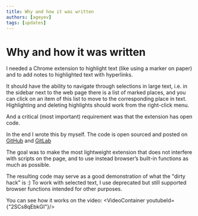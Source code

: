 ```yaml
---
title: Why and how it was written 
authors: [ageyev]
tags: [updates]
---
```



# Why and how it was written

I needed a Chrome extension to highlight text (like using a marker on paper) and to add notes to highlighted text with hyperlinks.

It should have the ability to navigate through selections in large text, i.e. in the sidebar next to the web page there is a list of marked places, and you can click on an item of this list to move to the corresponding place in text. Highlighting and deleting highlights should work from the right-click menu. 

And a critical (most important) requirement was that the extension has open code.

In the end I wrote this by myself. The code is open sourced and posted on [GitHub](https://github.com/highlighter-pro/highlighter) and [GitLab](https://gitlab.com/highlighter-pro/highlighter) 

The goal was to make the most lightweight extension that does not interfere with scripts on the page, and to use instead browser’s built-in functions as much as possible.

The resulting code may serve as a good demonstration of what the "dirty hack" is :) 
To work with selected text, I use deprecated but still supported browser functions intended for other purposes.

You can see how it works on the video: 
<VideoContainer youtubeId={"2SCs8qEbkGI"}/>


